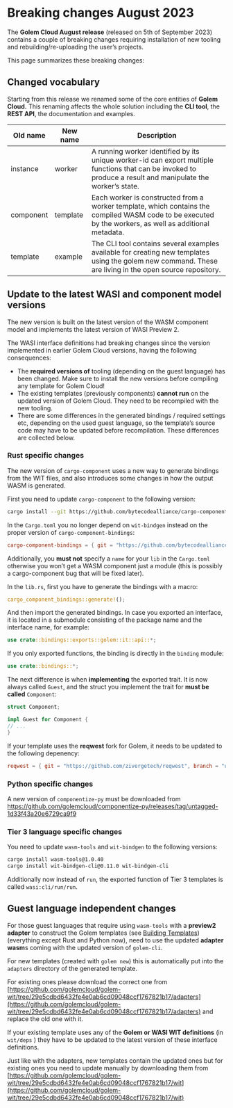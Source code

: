 # Breaking changes August 2023

The **Golem Cloud August release** (released on 5th of September 2023) contains a couple of breaking changes requiring installation of new tooling and rebuilding/re-uploading the user’s projects.

This page summarizes these breaking changes:

## Changed vocabulary

Starting from this release we renamed some of the core entities of **Golem Cloud.** This renaming affects the whole solution including the **CLI tool**, the **REST API**, the documentation and examples.

| Old name  | New name | Description                                                                                                                                                  |
| --------- | -------- | ------------------------------------------------------------------------------------------------------------------------------------------------------------ |
| instance  | worker   | A running worker identified by its unique worker-id can export multiple functions that can be invoked to produce a result and manipulate the worker’s state. |
| component | template | Each worker is constructed from a worker template, which contains the compiled WASM code to be executed by the workers, as well as additional metadata.      |
| template  | example  | The CLI tool contains several examples available for creating new templates using the golem new command. These are living in the open source repository.     |

## Update to the latest WASI and component model versions

The new version is built on the latest version of the WASM component model and implements the latest version of WASI Preview 2.

The WASI interface definitions had breaking changes since the version implemented in earlier Golem Cloud versions, having the following consequences:

- The **required versions of** tooling (depending on the guest language) has been changed. Make sure to install the new versions before compiling any template for Golem Cloud!
- The existing templates (previously components) **cannot run** on the updated version of Golem Cloud. They need to be recompiled with the new tooling.
- There are some differences in the generated bindings / required settings etc, depending on the used guest language, so the template’s source code may have to be updated before recompilation. These differences are collected below.

### Rust specific changes

The new version of `cargo-component` uses a new way to generate bindings from the WIT files, and also introduces some changes in how the output WASM is generated.

First you need to update `cargo-component` to the following version:

```bash
cargo install --git https://github.com/bytecodealliance/cargo-component cargo-component --rev e57d1d1405ed2d76f1f3d8647480dea700379ff8 --locked --force
```

In the `Cargo.toml` you no longer depend on `wit-bindgen` instead on the proper version of `cargo-component-bindings`:

```toml
cargo-component-bindings = { git = "https://github.com/bytecodealliance/cargo-component", rev = "e57d1d1405ed2d76f1f3d8647480dea700379ff8" }
```

Additionally, you **must not** specify a `name` for your `lib` in the `Cargo.toml` otherwise you won’t get a WASM component just a module (this is possibly a cargo-component bug that will be fixed later).

In the `lib.rs`, first you have to generate the bindings with a macro:

```rust
cargo_component_bindings::generate!();
```

And then import the generated bindings. In case you exported an interface, it is located in a submodule consisting of the package name and the interface name, for example:

```rust
use crate::bindings::exports::golem::it::api::*;
```

If you only exported functions, the binding is directly in the `binding` module:

```rust
use crate::bindings::*;
```

The next difference is when **implementing** the exported trait. It is now always called `Guest`, and the struct you implement the trait for **must be called** `Component`:

```rust
struct Component;

impl Guest for Component {
// ...
}
```

If your template uses the **reqwest** fork for Golem, it needs to be updated to the following depenency:

```toml
reqwest = { git = "https://github.com/zivergetech/reqwest", branch = "update-aug-2023", features = ["json"] }
```

### Python specific changes

A new version of `componentize-py` must be downloaded from https://github.com/golemcloud/componentize-py/releases/tag/untagged-1d33f43a20e6729ca9f9

### Tier 3 language specific changes

You need to update `wasm-tools` and `wit-bindgen` to the following versions:

```bash
cargo install wasm-tools@1.0.40
cargo install wit-bindgen-cli@0.11.0 wit-bindgen-cli
```

Additionally now instead of `run`, the exported function of Tier 3 templates is called `wasi:cli/run/run`.

## Guest language independent changes

For those guest languages that require using `wasm-tools` with a **preview2 adapter** to construct the Golem templates (see [Building Templates](https://www.notion.so/Building-Templates-03501aa5572b4129aa0a9e9fe9f5d3fc?pvs=21)) (everything except Rust and Python now), need to use the updated **adapter wasm**s coming with the updated version of `golem-cli`.

For new templates (created with `golem new`) this is automatically put into the `adapters` directory of the generated template.

For existing ones please download the correct one from [https://github.com/golemcloud/golem-wit/tree/29e5cdbd6432fe4e0ab6cd09048ccf1767821b17/adapters](https://github.com/golemcloud/golem-wit/tree/29e5cdbd6432fe4e0ab6cd09048ccf1767821b17/adapters) and replace the old one with it.

If your existing template uses any of the **Golem or WASI WIT definitions** (in `wit/deps` ) they have to be updated to the latest version of these interface definitions.

Just like with the adapters, new templates contain the updated ones but for existing ones you need to update manually by downloading them from [https://github.com/golemcloud/golem-wit/tree/29e5cdbd6432fe4e0ab6cd09048ccf1767821b17/wit](https://github.com/golemcloud/golem-wit/tree/29e5cdbd6432fe4e0ab6cd09048ccf1767821b17/wit)
